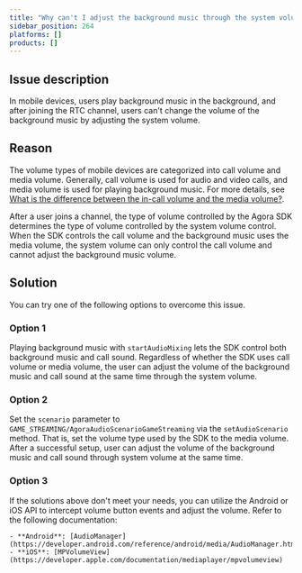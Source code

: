 ```yaml
---
title: "Why can't I adjust the background music through the system volume?"
sidebar_position: 264
platforms: []
products: []
---
```



## Issue description

In mobile devices, users play background music in the background, and after joining the RTC channel, users can't change the volume of the background music by adjusting the system volume.

## Reason

The volume types of mobile devices are categorized into call volume and media volume. Generally, call volume is used for audio and video calls, and media volume is used for playing background music. For more details, see [What is the difference between the in-call volume and the media volume?](https://docs.agora.io/en/help/integration-issues/system_volume).

After a user joins a channel, the type of volume controlled by the Agora SDK determines the type of volume controlled by the system volume control. When the SDK controls the call volume and the background music uses the media volume, the system volume can only control the call volume and cannot adjust the background music volume.

## Solution

You can try one of the following options to overcome this issue.

### Option 1

Playing background music with `startAudioMixing` lets the SDK control both background music and call sound. Regardless of whether the SDK uses call volume or media volume, the user can adjust the volume of the background music and call sound at the same time through the system volume.

### Option 2

Set the `scenario` parameter to `GAME_STREAMING/AgoraAudioScenarioGameStreaming` via the `setAudioScenario` method. That is, set the volume type used by the SDK to the media volume. After a successful setup, user can adjust the volume of the background music and call sound through system volume at the same time.

### Option 3

If the solutions above don't meet your needs, you can utilize the Android or iOS API to intercept volume button events and adjust the volume. Refer to the following documentation:

    - **Android**: [AudioManager](https://developer.android.com/reference/android/media/AudioManager.html)
    - **iOS**: [MPVolumeView](https://developer.apple.com/documentation/mediaplayer/mpvolumeview)

